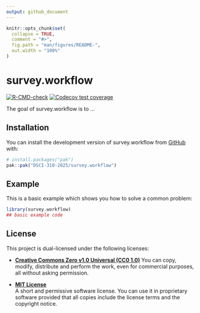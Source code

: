 ```yaml
---
output: github_document
---
```


<!-- README.md is generated from README.Rmd. Please edit that file -->

```r
knitr::opts_chunk$set(
  collapse = TRUE,
  comment = "#>",
  fig.path = "man/figures/README-",
  out.width = "100%"
)
```

# survey.workflow

<!-- badges: start -->
[![R-CMD-check](https://github.com/DSCI-310-2025/pkg.drugage/actions/workflows/R-CMD-check.yaml/badge.svg)](https://github.com/DSCI-310-2025/pkg.drugage/actions/workflows/R-CMD-check.yaml)
[![Codecov test coverage](https://codecov.io/gh/DSCI-310-2025/pkg.drugage/graph/badge.svg)](https://app.codecov.io/gh/DSCI-310-2025/pkg.drugage)
<!-- badges: end -->

The goal of survey.workflow is to ...

## Installation

You can install the development version of survey.workflow from [GitHub](https://github.com/) with:

``` r
# install.packages("pak")
pak::pak("DSCI-310-2025/survey.workflow")
```

## Example

This is a basic example which shows you how to solve a common problem:

```r
library(survey.workflow)
## basic example code
```

## License

This project is dual-licensed under the following licenses:

- **[Creative Commons Zero v1.0 Universal (CC0 1.0)](https://creativecommons.org/publicdomain/zero/1.0/)**
  You can copy, modify, distribute and perform the work, even for commercial purposes, all without asking permission.

- **[MIT License](LICENSE.md)**  
  A short and permissive software license. You can use it in proprietary software provided that all copies include the license terms and the copyright notice.
